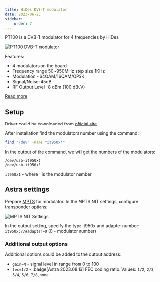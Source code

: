 ```yaml
---
title: HiDes DVB-T modulator
date: 2023-06-23
sidebar:
    order: 7
---
```



<Badge text="Astra 2021.08.09" variant="note" />

PT100 is a DVB-T modulator for 4 frequencies by HiDes

![PT100 DVB-T modulator](https://cdn.cesbo.com/help/astra/delivery/broadcasting/hides-dvb-t-modulator/pt100.jpeg)

Features:

- 4 modulators on the board
- Frequency range 50~950MHz step size 1KHz
- Modulation - 64QAM/16QAM/QPSK
- Signal/Noise: 45dB
- RF Output Level -8 dBm (100 dBuV)

[Read more](http://www.hides.com.tw/product_pt100_eng.html)

## Setup

Driver could be downloaded from [official site](http://www.hides.com.tw/downloads_eng.html)

After installation find the modulators number using the command:

```sh
find "/dev" -name "it950x*"
```

In the output of the command, we will get the numbers of the modulators:

```
/dev/usb-it950x1
/dev/usb-it950x0
```

`it950x1` - where 1 is the modulator number

## Astra settings

Prepare [MPTS](https://help.cesbo.com/astra/delivery/broadcasting/mpts-settings) for modulator. In the MPTS NIT settings, configure transponder options:

![MPTS NIT Settings](https://cdn.cesbo.com/help/astra/delivery/broadcasting/hides-dvb-t-modulator/mpts-nit.png)

In the output setting, specify the type it950x and adapter number: `it950x://#adapter=0` (0 - modulator number)

### Additional output options

Additional options could be added to the output address:

- `gain=N` - signal level in range from 0 to 100
- `fec=1/2` - :badge[Astra 2023.08.16] FEC coding ratio. Values: `1/2`, `2/3`, `3/4`, `5/6`, `7/8`, `none`
